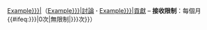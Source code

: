 [[User:{{{1|Example}}}|{{{1|Example}}}]]（[[User_talk:{{{1|Example}}}|討論]] '''&middot;''' [[Special:Contributions/{{{1|Example}}}|貢獻]] &ndash; '''接收限制'''：每個月{{#ifeq:{{{limit|{{{2|1}}}}}}|0次|無限制|{{{limit|{{{2|1}}}}}}次}}）<noinclude>
{{documentation}}</noinclude>